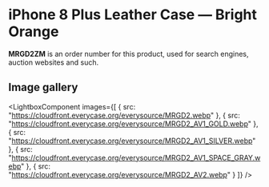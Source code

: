 
# iPhone 8 Plus Leather Case — Bright Orange

<Callout type='info' emoji='👉🏻'>**MRGD2ZM** is an order number for this product, used for search engines, auction websites and such.</Callout>

## Image gallery

<LightboxComponent
    images={[
      {
        src: "https://cloudfront.everycase.org/everysource/MRGD2.webp"
      },
      {
        src: "https://cloudfront.everycase.org/everysource/MRGD2_AV1_GOLD.webp"
      },
      {
        src: "https://cloudfront.everycase.org/everysource/MRGD2_AV1_SILVER.webp"
      },
      {
        src: "https://cloudfront.everycase.org/everysource/MRGD2_AV1_SPACE_GRAY.webp"
      },
      {
        src: "https://cloudfront.everycase.org/everysource/MRGD2_AV2.webp"
      }
    ]}
  />
